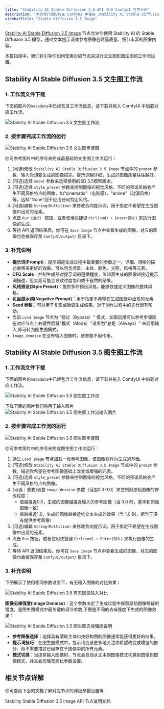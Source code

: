 ```yaml
---
title: "Stability AI Stable Diffusion 3.5 API 节点 ComfyUI 官方示例"
description: "本文将介绍如何在 ComfyUI 中使用 Stability AI Stable Diffusion 3.5 API 节点的文生图和图生图功能"
sidebarTitle: "Stable Diffusion 3.5 Image"
---
```



[Stability AI Stable Diffusion 3.5 Image](/zh-CN/built-in-nodes/api-node/image/stability-ai/stability-ai-stable-diffusion-3-5-image) 节点允许你使用 Stability AI 的 Stable Diffusion 3.5 模型，通过文本提示词或参考图像创建高质量、细节丰富的图像内容。

本篇指南中，我们将引导你如何使用对应节点来进行文生图和图生图的工作流设置。

<ReqHint/>

## Stability AI Stable Diffusion 3.5 文生图工作流

### 1. 工作流文件下载

下面的图片的`metadata`中已经包含工作流信息，请下载并拖入 ComfyUI 中加载对应工作流。

![Stability AI Stable Diffusion 3.5 文生图工作流](https://raw.githubusercontent.com/Comfy-Org/example_workflows/main/api_nodes/stability_ai/stable_diffusion_3-5-t2i.png)

### 2. 按步骤完成工作流的运行

![Stability AI Stable Diffusion 3.5 文生图步骤图](/images/tutorial/api_nodes/stability_ai/stable_diffusion_3_5_image_t2i_step_guide.jpg)

你可参考图片中的序号来完成最基础的文生图工作流运行：  
1. (可选)修改 `Stability AI Stable Diffusion 3.5 Image` 节点中的 `prompt` 参数，输入你想要生成的图像描述。提示词越详细，生成的图像质量往往越好。
2. (可选)选择 `model` 参数来选择使用的SD 3.5模型版本。
3. (可选)选择 `style_preset` 参数来控制图像的视觉风格。不同的预设风格会产生不同风格特点的图像，如"cinematic"（电影感）、"anime"（动漫风格）等。选择"None"则不应用任何特定风格。
4. (可选)编辑 `String(Multiline)` 来修改负向提示词，用于指定不希望在生成图像中出现的元素。
5. 点击 `Run（运行）` 按钮，或者使用快捷键 `Ctrl(cmd) + Enter(回车)` 来执行图像的生成。
6. 等待 API 返回结果后，你可在 `Save Image` 节点中查看生成的图像，对应的图像也会被保存至 `ComfyUI/output/` 目录下。

### 3. 补充说明

- **提示词(Prompt)**：提示词是生成过程中最重要的参数之一，详细、清晰的描述会带来更好的效果。可以包含场景、主体、颜色、光照、风格等元素。
- **CFG Scale**：控制生成器对提示词的遵循程度，值越高生成的图像越接近提示词描述，但太高可能会导致过度饱和或不自然的结果。
- **风格预设(Style Preset)**：提供多种预设风格，能够快速定义图像的整体风格。
- **负面提示词(Negative Prompt)**：用于指定不希望在生成图像中出现的元素
- **Seed 参数**：可以用于复现或微调生成结果，对于创作过程中的迭代很有帮助。
- 当前 `Load Image` 节点为 "绕过（Bypass）" 模式，如需启用可以参考步骤图在对应节点上右键然后将"模式（Mode）"设置为"总是（Always）" 来启用输入,即可转为图生图模式。
- `image_denoise` 在没有输入图像时，该参数不起作用。

## Stability AI Stable Diffusion 3.5 图生图工作流

### 1. 工作流文件下载

下面的图片的`metadata`中已经包含工作流信息，请下载并拖入 ComfyUI 中加载对应工作流。

![Stability AI Stable Diffusion 3.5 图生图工作流](https://raw.githubusercontent.com/Comfy-Org/example_workflows/main/api_nodes/stability_ai/sd3-5-i2i/stable_diffusion_3_5-i2i.png)

下载下面的图片我们将用于输入图片
![Stability AI Stable Diffusion 3.5 图生图工作流输入图片](https://raw.githubusercontent.com/Comfy-Org/example_workflows/main/api_nodes/stability_ai/input.png)

### 2. 按步骤完成工作流的运行

![Stability AI Stable Diffusion 3.5 图生图步骤图](/images/tutorial/api_nodes/stability_ai/stable_diffusion_3_5_image_i2i_step_guide.jpg)

你可参考图片中的序号来完成图生图工作流运行：  
1. 通过 `Load Image` 节点加载一张参考图像，该图像将作为生成的基础。
2. (可选)修改 `Stability AI Stable Diffusion 3.5 Image` 节点中的 `prompt` 参数，描述你希望在参考图像基础上改变或增强的元素。
3. (可选)选择 `style_preset` 参数来控制图像的视觉风格，不同的预设风格会产生不同风格特点的图像。
4. (可选｜重要)调整 `image_denoise` 参数（范围0.0-1.0）来控制对原始图像的修改程度：
   - 值越接近0.0，生成的图像越接近输入的参考图像（当 0.0 时，基本和原始图像一致）
   - 值越接近1.0，生成的图像越接近纯文本生成的效果（当 1.0 时，相当于没有提供参考图像）
5. (可选)编辑 `String(Multiline)` 来修改负向提示词，用于指定不希望在生成图像中出现的元素。
6. 点击 `Run` 按钮，或者使用快捷键 `Ctrl(cmd) + Enter(回车)` 来执行图像的生成。
8. 等待 API 返回结果后，你可在 `Save Image` 节点中查看生成的图像，对应的图像也会被保存至 `ComfyUI/output/` 目录下。

### 3. 补充说明

下图展示了使用相同参数设置下，有无输入图像的对比效果：

![Stability AI Stable Diffusion 3.5 有无图像输入对比](/images/tutorial/api_nodes/stability_ai/stable_diffusion_3_5_compare.jpg)

**图像去噪强度(Image Denoise)**：这个参数决定了生成过程中保留原始图像特征的程度，是图生图模式中最关键的调节参数,下图是不同的去噪强度下生成的图像效果：

![Stability AI Stable Diffusion 3.5 图生图去噪强度说明](/images/tutorial/api_nodes/stability_ai/stable_diffusion_3_5_image_i2i_image_denoise.jpg)

- **参考图像选择**：选择具有清晰主体和良好构图的图像通常能获得更好的结果。
- **提示词技巧**：在图生图模式中，提示词应该更多地关注你希望改变或增强的部分，而不需要描述已经存在于图像中的所有元素。
- **模式切换**：当提供输入图像时，节点会自动从文本到图像模式切换到图像到图像模式，并且会忽略宽高比参数设置。

## 相关节点详解

你可查阅下面的文档了解对应节点的详细参数设置等

<Card title="Stability Stable Diffusion 3.5 Image 节点文档" icon="book" href="/zh-CN/built-in-nodes/api-node/image/stability-ai/stability-ai-stable-diffusion-3-5-image">
Stability Stable Diffusion 3.5 Image API 节点说明文档
</Card>